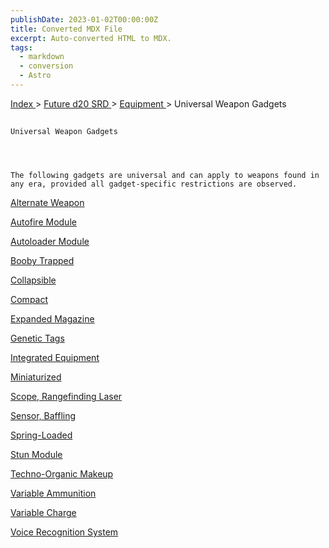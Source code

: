 ```yaml
---
publishDate: 2023-01-02T00:00:00Z
title: Converted MDX File
excerpt: Auto-converted HTML to MDX.
tags:
  - markdown
  - conversion
  - Astro
---
```







[
      Index
     ](-index)
     >
     [
      Future d20 SRD
     ](future-d20-srd-index)
     >
     [
      Equipment
     ](future-d20-srd-equipment-index)
     > Universal Weapon Gadgets
    




## 
    Universal Weapon Gadgets
   



    The following gadgets are universal and can apply to weapons found in any era, provided all gadget-specific restrictions are observed.
   



[
     Alternate Weapon
    ](future-d20-srd-equipment-gadgets-universal-weapons-alternate-weapon)




[
     Autofire Module
    ](future-d20-srd-equipment-gadgets-universal-weapons-autofire-module)




[
     Autoloader Module
    ](future-d20-srd-equipment-gadgets-universal-weapons-autoloader-module)




[
     Booby Trapped
    ](future-d20-srd-equipment-gadgets-universal-weapons-booby-trapped)




[
     Collapsible
    ](future-d20-srd-equipment-gadgets-universal-weapons-collapsible)




[
     Compact
    ](future-d20-srd-equipment-gadgets-universal-weapons-compact)




[
     Expanded Magazine
    ](future-d20-srd-equipment-gadgets-universal-weapons-expanded-magazine)




[
     Genetic Tags
    ](future-d20-srd-equipment-gadgets-universal-weapons-genetic-tags)




[
     Integrated Equipment
    ](future-d20-srd-equipment-gadgets-universal-weapons-integrated-equipment)




[
     Miniaturized
    ](future-d20-srd-equipment-gadgets-universal-weapons-miniaturized)




[
     Scope, Rangefinding Laser
    ](future-d20-srd-equipment-gadgets-universal-weapons-scope-rangefinding-laser)




[
     Sensor, Baffling
    ](future-d20-srd-equipment-gadgets-universal-weapons-sensor-baffling)




[
     Spring-Loaded
    ](future-d20-srd-equipment-gadgets-universal-weapons-spring-loaded)




[
     Stun Module
    ](future-d20-srd-equipment-gadgets-universal-weapons-stun-module)




[
     Techno-Organic Makeup
    ](future-d20-srd-equipment-gadgets-universal-weapons-techno-organic-makeup)




[
     Variable Ammunition
    ](future-d20-srd-equipment-gadgets-universal-weapons-variable-ammunition)




[
     Variable Charge
    ](future-d20-srd-equipment-gadgets-universal-weapons-variable-charge)




[
     Voice Recognition System
    ](future-d20-srd-equipment-gadgets-universal-weapons-voice-recognition-system)







